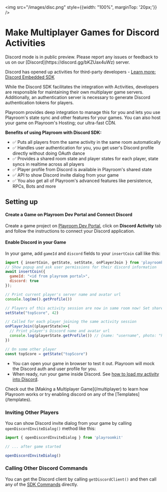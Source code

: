 
<img src="/images/disc.png" style={{width: "100%", marginTop: '20px;'}} />

# Make Multiplayer Games for Discord Activities
<Callout emoji="👷🏼‍♀️">
  Discord mode is in public preview. Please report any issues or feedback to us on our [Discord](https://discord.gg/bKZUax4uWz) server.
</Callout>

Discord has opened up activities for third-party developers - [Learn more: Discord Embedded SDK](https://discord.com/developers/docs/activities/overview)

While the Discord SDK facilitates the integration with Activities, developers are responsible for maintaining their own multiplayer game servers. Additionally, an authentication server is necessary to generate Discord authentication tokens for players.

Playroom provides deep integration to manage this for you and lets you use Playroom's state sync and other features for your games. You can also host your game on Playroom's Hosting; our ultra-fast CDN.

**Benefits of using Playroom with Discord SDK:**

- ✅ Puts all players from the same activity in the same room automatically
- ✅ Handles user authentication for you, you get user's Discord profile directly without doing OAuth dance
- ✅ Provides a shared room state and player states for each player, state syncs in realtime across all players
- ✅ Player profile from Discord is available in Playroom's shared state
- ✅ API to show Discord invite dialog from your game
- ✅ You also get all of Playroom's advanced features like persistence, RPCs, Bots and more

## Setting up

#### Create a Game on Playroom Dev Portal and Connect Discord
Create a game project on [Playroom Dev Portal](https://dev.joinplayroom.com), click on **Discord Activity** tab and follow the instructions to connect your Discord application.

#### Enable Discord in your Game

In your game, add `gameId` and `discord` fields to your `insertCoin` call like this:

```js
import { insertCoin, getState, setState, onPlayerJoin } from 'playroomkit'
// Show popup and ask user permissions for their discord information
await insertCoin({
  gameId: "<id from playroom portal>",
  discord: true
});

// Print current player's server name and avatar url
console.log(me().getProfile())

// Players of this activity session are now in same room now! Set shared state
setState("topScore", 42)

// Called for each player joining the same activity session
onPlayerJoin((playerState)=>{
  // Print player's Discord name and avatar url
  console.log(playerState.getProfile()) // {name: "username", photo: "https://cdn.discord...."}
})

// On some other player
const topScore = getState("topScore")
```

- You can open your game in browser to test it out. Playroom will mock the Discord auth and user profile for you.
- When ready, run your game inside Discord. See [how to load my activity into Discord](https://discord.com/developers/docs/activities/building-an-activity#step-4-running-your-app-locally-in-discord).

<Callout type="info" emoji="💡">
Check out the [Making a Multiplayer Game](/multiplayer) to learn how Playroom works or try enabling discord on any of the [Templates](/templates).
</Callout>


### Inviting Other Players

You can show Discord invite dialog from your game by calling `openDiscordInviteDialog()` method like this:

```js
import { openDiscordInviteDialog } from 'playroomkit'

// ... after game started

openDiscordInviteDialog()
```

### Calling Other Discord Commands

You can get the Discord client by calling `getDiscordClient()` and then call any of the [SDK Commands](https://discord.com/developers/docs/developer-tools/embedded-app-sdk#sdk-commands) directly. 
